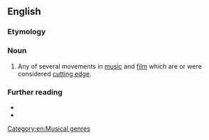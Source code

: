 {{also|new-wave|new wave}}
==English==

===Etymology===
{{calque|en|fr|Nouvelle Vague}}

===Noun===
{{en-noun|head=[[new|New]] [[wave|Wave]]|-}}

# Any of several movements in [[music]] and [[film]] which are or were considered [[cutting edge]].

===Further reading===
* {{pedia|New wave music}}
* {{pedia|French New Wave}}

[[Category:en:Musical genres]]
